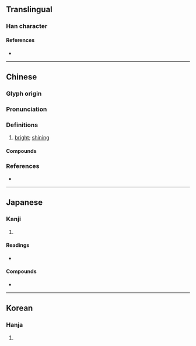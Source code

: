 {{character info}}
==Translingual==

===Han character===
{{Han char|rn=86|rad=火|as=08|sn=12|four=96811|canj=FAPP|ids=⿰火昆}}

====References====
* {{Han ref|kx=0673.160|dkj=19103|dj=1081.170|hdz=32209.040|uh=711C|ud=28956|bh=B54F|bd=46415}}

----

==Chinese==
{{zh-forms}}

===Glyph origin===
{{Han etym}}

===Pronunciation===
{{zh-pron
|m=kūn
|c=kwan1,gwan1
|mc=y
|oc=y
|cat=a
}}

===Definitions===
{{zh-hanzi}}

# {{lb|zh|literary}} [[bright]]; [[shining]]

====Compounds====
{{zh-der|焜燿|焜黃|燒火焜}}

===References===
* {{R:yue:Hanzi}}

----

==Japanese==

===Kanji===
{{ja-kanji|grade=|rs=火08}}

# {{rfdef|ja|sort=火08}}

====Readings====
* {{ja-readings|on=[[こん]] (kon)|kun=[[かがやく]] (kagayaku)}}

====Compounds====
* {{ja-r|焜炉|こんろ}}

----

==Korean==

===Hanja===
{{ko-hanja|hangeul=혼|eumhun=|rv=hon|mr=hon|y=hon}}

# {{rfdef|ko|sort=火08}}